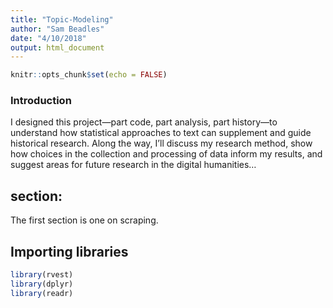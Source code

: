 ```yaml
---
title: "Topic-Modeling"
author: "Sam Beadles"
date: "4/10/2018"
output: html_document
---
```


```r
knitr::opts_chunk$set(echo = FALSE)
```

### Introduction

I designed this project—part code, part analysis, part history—to understand how statistical approaches to text can supplement and guide historical research. Along the way, I’ll discuss my research method, show how choices in the collection and processing of data inform my results, and suggest areas for future research in the digital humanities...

## section:

The first section is one on scraping.

## Importing libraries

```r
library(rvest)
library(dplyr)
library(readr)
```

